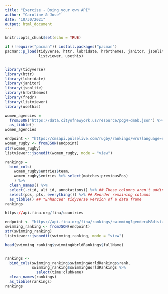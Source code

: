 ```yaml
---
title: "Exercise - Doing your own API"
author: "Caroline & Jose"
date: "10/30/2021"
output: html_document
---
```


```r
knitr::opts_chunk$set(echo = TRUE)
```



```r
if (!require("pacman")) install.packages("pacman")
pacman::p_load(tidyverse, httr, lubridate, hrbrthemes, janitor, jsonlite, fredr, 
               listviewer, usethis)


library(tidyverse)
library(httr)
library(lubridate)
library(janitor)
library(jsonlite)
library(hrbrthemes)
library(fredr)
library(listviewer)
library(usethis)

```




```r
women_agencies = 
  fromJSON("https://data.cityofnewyork.us/resource/pqg4-dm6b.json") %>%
  as_tibble()
women_agencies
```




```r
endpoint <- "https://cmsapi.pulselive.com/rugby/rankings/wru?language=en&client=pulse"
women_rugby <- fromJSON(endpoint)
str(women_rugby)
listviewer::jsonedit(women_rugby, mode = "view")

rankings =
  bind_cols(
    women_rugby$entries$team,
    women_rugby$entries %>% select(matches:previousPos)
    ) %>%
  clean_names() %>%
  select(-c(id, alt_id, annotations)) %>% ## These columns aren't adding much of interest
  select(pos, pts, everything()) %>% ## Reorder remaining columns
  as_tibble() ## "Enhanced" tidyverse version of a data frame
rankings
```




```r
https://api.fina.org/fina/countries

endpoint <- "https://api.fina.org/fina/rankings/swimming?gender=M&distance=50&stroke=FREESTYLE&poolConfiguration=LCM&year=&startDate=&endDate=&timesMode=ALL_TIMES&regionId=&countryId=&pageSize=200"
swimming_ranking <- fromJSON(endpoint)
str(swimming_ranking)
listviewer::jsonedit(swimming_ranking, mode = "view")
```


```r

head(swimming_ranking$swimmingWorldRankings$fullName)


rankings <-
  bind_cols(swimming_ranking$swimmingWorldRankings$rank,
            swimming_ranking$swimmingWorldRankings %>%
              select(time:clubName)
  clean_names(rankings)
  as_tibble(rankings) 
rankings


```

